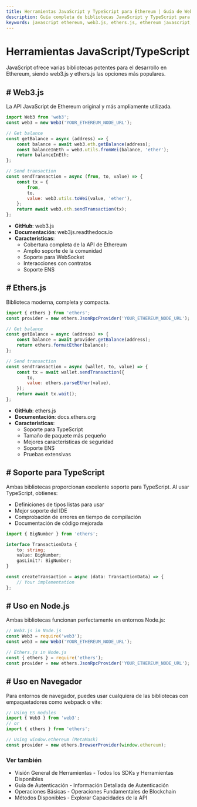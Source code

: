 ```yaml
---
title: Herramientas JavaScript y TypeScript para Ethereum | Guía de Web3.js y Ethers.js
description: Guía completa de bibliotecas JavaScript y TypeScript para desarrollo blockchain Ethereum, incluyendo Web3.js y Ethers.js con ejemplos prácticos de código y patrones de integración
keywords: javascript ethereum, web3.js, ethers.js, ethereum javascript, web3 typescript, ethereum typescript, javascript dapp, typescript smart contracts, node.js ethereum, javascript blockchain, typescript web3, browser ethereum, frontend blockchain
---
```


# Herramientas JavaScript/TypeScript

JavaScript ofrece varias bibliotecas potentes para el desarrollo en Ethereum, siendo web3.js y ethers.js las opciones más populares.

<PayAttention category="Javascript/Typescript" />

## # Web3.js

La API JavaScript de Ethereum original y más ampliamente utilizada.

```javascript
import Web3 from 'web3';
const web3 = new Web3('YOUR_ETHEREUM_NODE_URL');

// Get balance
const getBalance = async (address) => {
	const balance = await web3.eth.getBalance(address);
	const balanceInEth = web3.utils.fromWei(balance, 'ether');
	return balanceInEth;
};

// Send transaction
const sendTransaction = async (from, to, value) => {
	const tx = {
		from,
		to,
		value: web3.utils.toWei(value, 'ether'),
	};
	return await web3.eth.sendTransaction(tx);
};
```

- **GitHub**: <Link to="https://github.com/web3/web3.js" target="_blank" absolute>web3.js</Link>
- **Documentación**: <Link to="https://web3js.readthedocs.io/" target="_blank" absolute>web3js.readthedocs.io</Link>
- **Características**:
  - Cobertura completa de la API de Ethereum
  - Amplio soporte de la comunidad
  - Soporte para WebSocket
  - Interacciones con contratos
  - Soporte ENS

## # Ethers.js

Biblioteca moderna, completa y compacta.

```javascript
import { ethers } from 'ethers';
const provider = new ethers.JsonRpcProvider('YOUR_ETHEREUM_NODE_URL');

// Get balance
const getBalance = async (address) => {
	const balance = await provider.getBalance(address);
	return ethers.formatEther(balance);
};

// Send transaction
const sendTransaction = async (wallet, to, value) => {
	const tx = await wallet.sendTransaction({
		to,
		value: ethers.parseEther(value),
	});
	return await tx.wait();
};
```

- **GitHub**: <Link to="https://github.com/ethers-io/ethers.js/" target="_blank" absolute>ethers.js</Link>
- **Documentación**: <Link to="https://docs.ethers.org/" target="_blank" absolute>docs.ethers.org</Link>
- **Características**:
  - Soporte para TypeScript
  - Tamaño de paquete más pequeño
  - Mejores características de seguridad
  - Soporte ENS
  - Pruebas extensivas

## # Soporte para TypeScript

Ambas bibliotecas proporcionan excelente soporte para TypeScript. Al usar TypeScript, obtienes:

- Definiciones de tipos listas para usar
- Mejor soporte del IDE
- Comprobación de errores en tiempo de compilación
- Documentación de código mejorada

```typescript
import { BigNumber } from 'ethers';

interface TransactionData {
	to: string;
	value: BigNumber;
	gasLimit?: BigNumber;
}

const createTransaction = async (data: TransactionData) => {
	// Your implementation
};
```

## # Uso en Node.js

Ambas bibliotecas funcionan perfectamente en entornos Node.js:

```javascript
// Web3.js in Node.js
const Web3 = require('web3');
const web3 = new Web3('YOUR_ETHEREUM_NODE_URL');

// Ethers.js in Node.js
const { ethers } = require('ethers');
const provider = new ethers.JsonRpcProvider('YOUR_ETHEREUM_NODE_URL');
```

## # Uso en Navegador

Para entornos de navegador, puedes usar cualquiera de las bibliotecas con empaquetadores como webpack o vite:

```javascript
// Using ES modules
import { Web3 } from 'web3';
// or
import { ethers } from 'ethers';

// Using window.ethereum (MetaMask)
const provider = new ethers.BrowserProvider(window.ethereum);
```

### Ver también

- <Link to="/docs/ethereum/tools/overview" title="Complete overview of available Ethereum development tools and SDKs">Visión General de Herramientas</Link> - Todos los SDKs y Herramientas Disponibles
- <Link to="/docs/ethereum/authentication" title="Guide to authenticating with Ethereum nodes and API services">Guía de Autenticación</Link> - Información Detallada de Autenticación
- <Link to="/docs/ethereum/basic-operations" title="Learn fundamental Ethereum blockchain operations for developers">Operaciones Básicas</Link> - Operaciones Fundamentales de Blockchain
- <Link to="/docs/ethereum/all-methods" title="Complete reference of all available Ethereum API methods">Métodos Disponibles</Link> - Explorar Capacidades de la API
